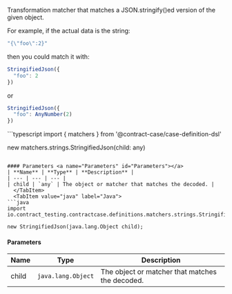 
Transformation matcher that matches a JSON.stringify()ed version of the given object.

For example, if the actual data is the string:

```ts
"{\"foo\":2}"
```

then you could match it with:

```ts
StringifiedJson({
  "foo": 2
})
```

or

```ts
StringifiedJson({
  "foo": AnyNumber(2)
})
```

<Tabs groupId="language">
  <TabItem value="typescript" label="Typescript">
```typescript
import { matchers } from '@contract-case/case-definition-dsl'

new matchers.strings.StringifiedJson(child: any)
```

#### Parameters <a name="Parameters" id="Parameters"></a>
| **Name** | **Type** | **Description** |
| --- | --- | --- |
| child | `any` | The object or matcher that matches the decoded. |
  </TabItem>
  <TabItem value="java" label="Java">
```java
import io.contract_testing.contractcase.definitions.matchers.strings.StringifiedJson;

new StringifiedJson(java.lang.Object child);
```

#### Parameters <a name="Parameters" id="Parameters"></a>
| **Name** | **Type** | **Description** |
| --- | --- | --- |
| child | `java.lang.Object` | The object or matcher that matches the decoded. |
  </TabItem>
</Tabs>
